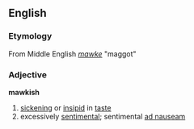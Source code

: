==English==
=== Etymology ===
From Middle English ''[[mawke]]'' "maggot"

=== Adjective ===
'''mawkish'''
# [[sickening]] or [[insipid]] in [[taste]]
# excessively [[sentimental]]; sentimental [[ad nauseam]]